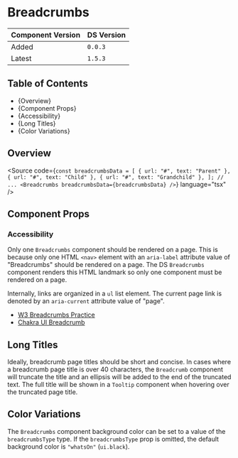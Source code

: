 

<Meta of={BreadcrumbsStories} />

# Breadcrumbs

| Component Version | DS Version |
| ----------------- | ---------- |
| Added             | `0.0.3`    |
| Latest            | `1.5.3`    |

## Table of Contents

- {<Link href="#overview" target="_self">Overview</Link>}
- {<Link href="#component-props" target="_self">Component Props</Link>}
- {<Link href="#accessibility" target="_self">Accessibility</Link>}
- {<Link href="#long-titles" target="_self">Long Titles</Link>}
- {<Link href="#color-variations" target="_self">Color Variations</Link>}

## Overview

<Description of={BreadcrumbsStories} />

<Source
  code={`
const breadcrumbsData = [
  { url: "#", text: "Parent" },
  { url: "#", text: "Child" },
  { url: "#", text: "Grandchild" },
];
// ...
<Breadcrumbs breadcrumbsData={breadcrumbsData} />
`}
  language="tsx"
/>

## Component Props

<Canvas of={BreadcrumbsStories.WithControls} />

<ArgTypes of={BreadcrumbsStories.WithControls} />

### Accessibility

Only one `Breadcrumbs` component should be rendered on a page. This is because
only one HTML `<nav>` element with an `aria-label` attribute value of
"Breadcrumbs" should be rendered on a page. The DS `Breadcrumbs` component
renders this HTML landmark so only one component must be rendered on a page.

Internally, links are organized in a `ul` list element. The current page link is
denoted by an `aria-current` attribute value of "page".

- [W3 Breadcrumbs Practice](https://www.w3.org/TR/wai-aria-practices/examples/breadcrumb/index.html)
- [Chakra UI Breadcrumb](https://chakra-ui.com/docs/components/navigation/breadcrumb)

## Long Titles

Ideally, breadcrumb page titles should be short and concise. In cases where a
breadcrumb page title is over 40 characters, the `Breadcrumb` component will
truncate the title and an ellipsis will be added to the end of the truncated
text. The full title will be shown in a `Tooltip` component when hovering over
the truncated page title.

<Canvas of={BreadcrumbsStories.LongText} />

## Color Variations

The `Breadcrumbs` component background color can be set to a value of the
`breadcrumbsType` type. If the `breadcrumbsType` prop is omitted, the default
background color is `"whatsOn"` (`ui.black`).

<Canvas of={BreadcrumbsStories.ColorVariations} />
